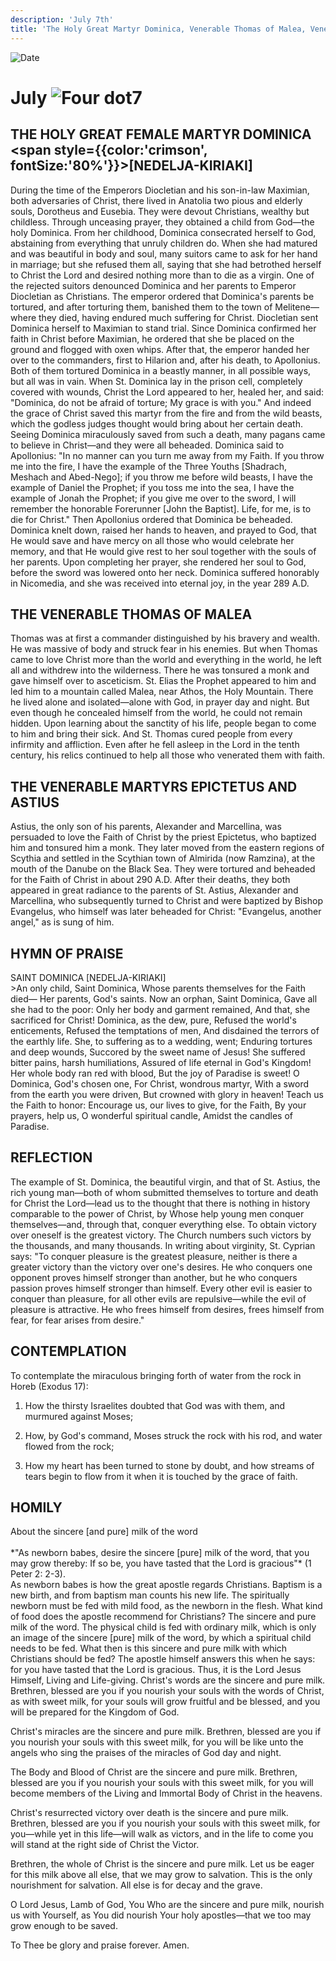 ```yaml
---
description: 'July 7th'
title: 'The Holy Great Martyr Dominica, Venerable Thomas of Malea, Venerable Martyrs Epictetus and Astius'
---
```


<CustomPaginator />
<RunningHead />

<Image src="/title-imprint.png" height={68} width={50} alt="Date" className="title-imprint"/>

# <div id="date">July <Image className="four-dot" src="/four-dot.png" height={15} width={15} alt="Four dot" />7</div>

## THE HOLY GREAT FEMALE MARTYR DOMINICA <br /><span style={{color:'crimson', fontSize:'80%'}}>[NEDELJA-KIRIAKI]</span>

During the time of the Emperors Diocletian and his son-in-law Maximian, both adversaries of Christ, there lived in Anatolia two pious and elderly souls, Dorotheus and Eusebia. They were devout Christians, wealthy but childless. Through unceasing prayer, they obtained a child from God—the holy Dominica. From her childhood, Dominica consecrated herself to God, abstaining from everything that unruly children do. When she had matured and was beautiful in body and soul, many suitors came to ask for her hand in marriage; but she refused them all, saying that she had betrothed herself to Christ the Lord and desired nothing more than to die as a virgin. One of the rejected suitors denounced Dominica and her parents to Emperor Diocletian as Christians. The emperor ordered that Dominica's parents be tortured, and after torturing them, banished them to the town of Melitene—where they died, having endured much suffering for Christ. Diocletian sent Dominica herself to Maximian to stand trial. Since Dominica confirmed her faith in Christ before Maximian, he ordered that she be placed on the ground and flogged with oxen whips. After that, the emperor handed her over to the commanders, first to Hilarion and, after his death, to Apollonius. Both of them tortured Dominica in a beastly manner, in all possible ways, but all was in vain. When St. Dominica lay in the prison cell, completely covered with wounds, Christ the Lord appeared to her, healed her, and said: "Dominica, do not be afraid of torture; My grace is with you." And indeed the grace of Christ saved this martyr from the fire and from the wild beasts, which the godless judges thought would bring about her certain death. Seeing Dominica miraculously saved from such a death, many pagans came to believe in Christ—and they were all beheaded. Dominica said to Apollonius: "In no manner can you turn me away from my Faith. If you throw me into the fire, I have the example of the Three Youths [Shadrach, Meshach and Abed-Nego]; if you throw me before wild beasts, I have the example of Daniel the Prophet; if you toss me into the sea, I have the example of Jonah the Prophet; if you give me over to the sword, I will remember the honorable Forerunner [John the Baptist]. Life, for me, is to die for Christ." Then Apollonius ordered that Dominica be beheaded. Dominica knelt down, raised her hands to heaven, and prayed to God, that He would save and have mercy on all those who would celebrate her memory, and that He would give rest to her soul together with the souls of her parents. Upon completing her prayer, she rendered her soul to God, before the sword was lowered onto her neck. Dominica suffered honorably in Nicomedia, and she was received into eternal joy, in the year 289 A.D.

## THE VENERABLE THOMAS OF MALEA

Thomas was at first a commander distinguished by his bravery and wealth. He was massive of body and struck fear in his enemies. But when Thomas came to love Christ more than the world and everything in the world, he left all and withdrew into the wilderness. There he was tonsured a monk and gave himself over to asceticism. St. Elias the Prophet appeared to him and led him to a mountain called Malea, near Athos, the Holy Mountain. There he lived alone and isolated—alone with God, in prayer day and night. But even though he concealed himself from the world, he could not remain hidden. Upon learning about the sanctity of his life, people began to come to him and bring their sick. And St. Thomas cured people from every infirmity and affliction. Even after he fell asleep in the Lord in the tenth century, his relics continued to help all those who venerated them with faith.

## THE VENERABLE MARTYRS EPICTETUS AND ASTIUS

Astius, the only son of his parents, Alexander and Marcellina, was persuaded to love the Faith of Christ by the priest Epictetus, who baptized him and tonsured him a monk. They later moved from the eastern regions of Scythia and settled in the Scythian town of Almirida (now Ramzina), at the mouth of the Danube on the Black Sea. They were tortured and beheaded for the Faith of Christ in about 290 A.D. After their deaths, they both appeared in great radiance to the parents of St. Astius, Alexander and Marcellina, who subsequently turned to Christ and were baptized by Bishop Evangelus, who himself was later beheaded for Christ: "Evangelus, another angel," as is sung of him.


## HYMN OF PRAISE
<div style={{textAlign:'center', color:'crimson', fontWeight:'bold'}}>
SAINT DOMINICA [NEDELJA-KIRIAKI]
</div>
>An only child, Saint Dominica,  
Whose parents themselves for the Faith died—  
Her parents, God's saints.  
Now an orphan, Saint Dominica,  
Gave all she had to the poor:  
Only her body and garment remained,  
And that, she sacrificed for Christ!  
Dominica, as the dew, pure,  
Refused the world's enticements,  
Refused the temptations of men,  
And disdained the terrors of the earthly life.  
She, to suffering as to a wedding, went;  
Enduring tortures and deep wounds,  
Succored by the sweet name of Jesus!  
She suffered bitter pains, harsh humiliations,  
Assured of life eternal in God's Kingdom!  
Her whole body ran red with blood,  
But the joy of Paradise is sweet!  
O Dominica, God's chosen one,  
For Christ, wondrous martyr,  
With a sword from the earth you were driven,  
But crowned with glory in heaven!  
Teach us the Faith to honor:  
Encourage us, our lives to give, for the Faith,  
By your prayers, help us,  
O wonderful spiritual candle,  
Amidst the candles of Paradise.  


## REFLECTION

The example of St. Dominica, the beautiful virgin, and that of St. Astius, the rich young man—both of whom submitted themselves to torture and death for Christ the Lord—lead us to the thought that there is nothing in history comparable to the power of Christ, by Whose help young men conquer themselves—and, through that, conquer everything else. To obtain victory over oneself is the greatest victory. The Church numbers such victors by the thousands, and many thousands. In writing about virginity, St. Cyprian says: "To conquer pleasure is the greatest pleasure, neither is there a greater victory than the victory over one's desires. He who conquers one opponent proves himself stronger than another, but he who conquers passion proves himself stronger than himself. Every other evil is easier to conquer than pleasure, for all other evils are repulsive—while the evil of pleasure is attractive. He who frees himself from desires, frees himself from fear, for fear arises from desire."


## CONTEMPLATION

To contemplate the miraculous bringing forth of water from the rock in Horeb (Exodus 17):

1. How the thirsty Israelites doubted that God was with them, and murmured against Moses;

2. How, by God's command, Moses struck the rock with his rod, and water flowed from the rock;

3. How my heart has been turned to stone by doubt, and how streams of tears begin to flow from it when it is touched by the grace of faith.


## HOMILY
<div style={{textAlign:'center', color:'crimson', fontWeight:'bold'}}>
About the sincere [and pure] milk of the word
</div>
<br />
<div style={{textAlign:'right'}}>
*"As newborn babes, desire the sincere [pure] milk of the word, that you may grow thereby: If so be, you have tasted that the Lord is gracious"* (1 Peter 2: 2-3).
</div>
As newborn babes is how the great apostle regards Christians. Baptism is a new birth, and from baptism man counts his new life. The spiritually newborn must be fed with mild food, as the newborn in the flesh. What kind of food does the apostle recommend for Christians? The sincere and pure milk of the word. The physical child is fed with ordinary milk, which is only an image of the sincere [pure] milk of the word, by which a spiritual child needs to be fed. What then is this sincere and pure milk with which Christians should be fed? The apostle himself answers this when he says: for you have tasted that the Lord is gracious. Thus, it is the Lord Jesus Himself, Living and Life-giving. Christ's words are the sincere and pure milk. Brethren, blessed are you if you nourish your souls with the words of Christ, as with sweet milk, for your souls will grow fruitful and be blessed, and you will be prepared for the Kingdom of God.

Christ's miracles are the sincere and pure milk. Brethren, blessed are you if you nourish your souls with this sweet milk, for you will be like unto the angels who sing the praises of the miracles of God day and night.

The Body and Blood of Christ are the sincere and pure milk. Brethren, blessed are you if you nourish your souls with this sweet milk, for you will become members of the Living and Immortal Body of Christ in the heavens.

Christ's resurrected victory over death is the sincere and pure milk. Brethren, blessed are you if you nourish your souls with this sweet milk, for you—while yet in this life—will walk as victors, and in the life to come you will stand at the right side of Christ the Victor.

Brethren, the whole of Christ is the sincere and pure milk. Let us be eager for this milk above all else, that we may grow to salvation. This is the only nourishment for salvation. All else is for decay and the grave.

O Lord Jesus, Lamb of God, You Who are the sincere and pure milk, nourish us with Yourself, as You did nourish Your holy apostles—that we too may grow enough to be saved.

To Thee be glory and praise forever. Amen.